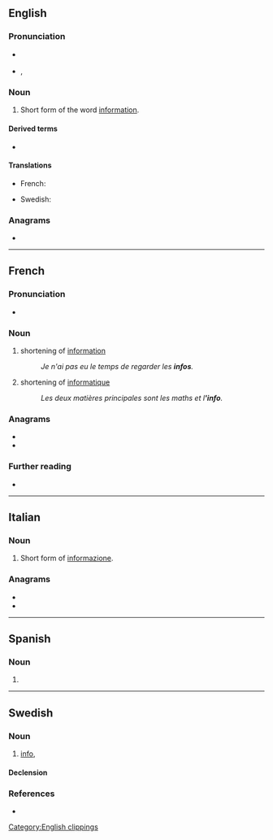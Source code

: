 {{also|Info|info-|Info.|.info|infó}}
==English==

===Pronunciation===
* {{a|RP}} {{IPA|/ˈɪnfəʊ/|lang=en}}
* {{a|UK}}, {{a|US}} {{IPA|/ˈɪnfoʊ/|lang=en}}

===Noun===
{{en-noun|-}}

# {{lb|en|informal}} Short form of the word [[information]].

====Derived terms====
* {{l|en|infoporn}}

====Translations====
{{trans-top|abbreviation for “information”}}
* French: {{t+|fr|info|f}}
{{trans-mid}}
* Swedish: {{t+|sv|info}}
{{trans-bottom}}

===Anagrams===
* {{anagrams|en|Fino|ONFI|fino|foin}}

[[Category:English clippings]]

----

==French==

===Pronunciation===
* {{IPA|/ɛ̃.fo/|lang=fr}}

===Noun===
{{fr-noun|f}}

# shortening of [[information]]
#: ''Je n'ai pas eu le temps de regarder les '''infos'''.''
# shortening of [[informatique]]
#: ''Les deux matières principales sont les maths et l''''info'''.''

===Anagrams===
* {{l|fr|fion}}
* {{l|fr|foin}}

===Further reading===
* {{R:TLFi}}

----

==Italian==

===Noun===
{{head|it|noun|g=m|invariable}}

# {{lb|it|informal}} Short form of [[informazione]].

===Anagrams===
* {{l|it|fino}}
* {{l|it|foni}}

----

==Spanish==

===Noun===
{{es-noun|f}}

# {{l|en|info}}

----

==Swedish==

===Noun===
{{sv-noun|c}}

# {{lb|sv|colloquial}} [[#English|info]], {{clipping of|information|lang=sv}}

====Declension====
{{sv-noun-unc-irreg-c}}

===References===
* {{R:SAOL}}